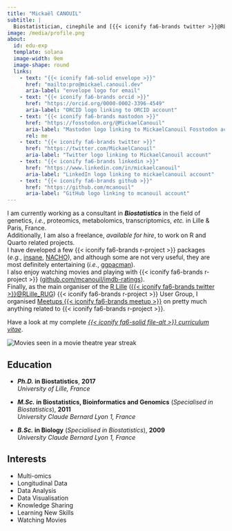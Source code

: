 ```yaml
---
title: "Mickaël CANOUIL"
subtitle: |
  Biostatistician, cinephile and [{{< iconify fa6-brands twitter >}}@RLille_RUG](https://twitter.com/RLille_RUG) organiser.
image: /media/profile.png
about:
  id: edu-exp
  template: solana
  image-width: 9em
  image-shape: round
  links:
    - text: "{{< iconify fa6-solid envelope >}}"
      href: "mailto:pro@mickael.canouil.dev"
      aria-label: "envelope logo for email"
    - text: "{{< iconify fa6-brands orcid >}}"
      href: "https://orcid.org/0000-0002-3396-4549"
      aria-label: "ORCID logo linking to ORCID account"
    - text: "{{< iconify fa6-brands mastodon >}}"
      href: "https://fosstodon.org/@MickaelCanouil"
      aria-label: "Mastodon logo linking to MickaelCanouil Fosstodon account"
      rel: me
    - text: "{{< iconify fa6-brands twitter >}}"
      href: "https://twitter.com/MickaelCanouil"
      aria-label: "Twitter logo linking to MickaelCanouil account"
    - text: "{{< iconify fa6-brands linkedin >}}"
      href: "https://www.linkedin.com/in/mickaelcanouil"
      aria-label: "LinkedIn logo linking to mickaelcanouil account"
    - text: "{{< iconify fa6-brands github >}}"
      href: "https://github.com/mcanouil"
      aria-label: "GitHub logo linking to mcanouil account"
---
```


::: {#edu-exp}
:::

I am currently working as a consultant in __*Biostatistics*__ in the field of genetics, *i.e.*, proteomics, metabolomics, transcriptomics, *etc.* in Lille & Paris, France.  
Additionally, I am also a freelance, _available for hire_, to work on R and Quarto related projects.  
I have developed a few {{< iconify fa6-brands r-project >}}&nbsp;packages (_e.g._,&nbsp;[insane](https://github.com/mcanouil/insane), [NACHO](https://github.com/mcanouil/NACHO)), and although some are not very useful, they are most definitely entertaining (_i.e._,&nbsp;[ggpacman](https://github.com/mcanouil/ggpacman)).  
I also enjoy watching movies and playing with {{< iconify fa6-brands r-project >}} ([github.com/mcanouil/imdb-ratings](https://github.com/mcanouil/imdb-ratings)).  
Finally, as the main organiser of the [R Lille](https://rlille.fr/) ([{{< iconify fa6-brands twitter >}}@RLille_RUG](https://twitter.com/RLille_RUG)) {{< iconify fa6-brands r-project >}} User Group, I organised [Meetups&nbsp;{{< iconify fa6-brands meetup >}}](https://www.meetup.com/R-Lille/) on pretty much anything related to {{< iconify fa6-brands r-project >}}.

Have a look at my complete [_{{< iconify fa6-solid file-alt >}} curriculum vitae_](https://m.canouil.dev/curriculum-vitae/).

<img src="https://raw.githubusercontent.com/mcanouil/imdb-ratings/main/media/streak.svg" class="img-fluid" alt="Movies seen in a movie theatre year streak" />

:::: {.grid}

::: {.g-col-12 .g-col-md-8 style="text-align: left;"}
## Education

- **_Ph.D._ in Biostatistics**, **2017**  
  *University of Lille, France*

- **_M.Sc._ in Biostatistics, Bioinformatics and Genomics** (*Specialised in Biostatistics*), **2011**  
  *University Claude Bernard Lyon 1, France*

- **_B.Sc._ in Biology** (*Specialised in Biostatistics*), **2009**  
  *University Claude Bernard Lyon 1, France*
:::

::: {.g-col-12 .g-col-md-4 style="text-align: left;"}
## Interests

- Multi-omics
- Longitudinal Data
- Data Analysis
- Data Visualisation
- Knowledge Sharing
- Learning New Skills
- Watching Movies
:::

::::
